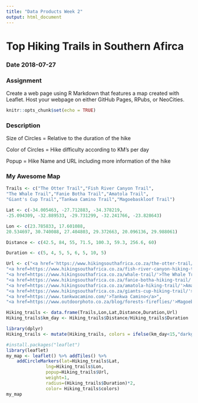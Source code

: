 ---
title: "Data Products Week 2"
output: html_document
---

# Top Hiking Trails in Southern Afirca
### Date 2018-07-27
### Assignment
Create a web page using R Markdown that features a map created with Leaflet.
Host your webpage on either GitHub Pages, RPubs, or NeoCities.


```{r setup, include=FALSE}
knitr::opts_chunk$set(echo = TRUE)
```

### Description
Size of Circles = Relative to the duration of the hike

Color of Circles = Hike difficulty according to KM's per day

Popup = Hike Name and URL including more information of the hike

### My Awesome Map
```{r, echo=FALSE, message=FALSE, warning=FALSE}
Trails <- c("The Otter Trail","Fish River Canyon Trail",
"The Whale Trail","Fanie Botha Trail","Amatola Trail",
"Giant's Cup Trail","Tankwa Camino Trail","Magoebaskloof Trail")

Lat <- c(-34.005463, -27.712883, -34.378219,
-25.094309, -32.889533, -29.731299, -32.241766, -23.828643)

Lon <- c(23.785833, 17.601088,
20.534697, 30.740088, 27.404803, 29.372663, 20.096136, 29.988061)

Distance <- c(42.5, 84, 55, 71.5, 100.3, 59.3, 256.6, 60)

Duration <- c(5, 4, 5, 5, 6, 5, 10, 5)

Url <- c("<a href='https://www.hikingsouthafrica.co.za/the-otter-trail/'>The Otter Trail</a>",
"<a href=https://www.hikingsouthafrica.co.za/fish-river-canyon-hiking-trail/'>Fish River Canyon</a>",
"<a href=https://www.hikingsouthafrica.co.za/whale-trail/'>The Whale Trail</a>",
"<a href=https://www.hikingsouthafrica.co.za/fanie-botha-hiking-trail/'>Fanie Botha Trail</a>",
"<a href=https://www.hikingsouthafrica.co.za/amatola-hiking-trail/'>Amatola Trail</a>",
"<a href=https://www.hikingsouthafrica.co.za/giants-cup-hiking-trail/'>Giants Cup</a>",
"<a href=https://www.tankwacamino.com/'>Tankwa Camino</a>",
"<a href=https://www.outdoorphoto.co.za/blog/forests-fireflies/'>Magoebaskloof Trail</a>")

Hiking_trails <- data.frame(Trails,Lon,Lat,Distance,Duration,Url)
Hiking_trails$km_day <- Hiking_trails$Distance/Hiking_trails$Duration

library(dplyr)
Hiking_trails <- mutate(Hiking_trails, colors = ifelse(km_day<15,"darkgreen",ifelse(km_day<20,"darkorange","darkred")))

#install.packages("leaflet")
library(leaflet)
my_map <- leaflet() %>% addTiles() %>% 
    addCircleMarkers(lat=Hiking_trails$Lat, 
               lng=Hiking_trails$Lon, 
               popup=Hiking_trails$Url,
               weight=1,
               radius=(Hiking_trails$Duration)*2,
               color= Hiking_trails$colors)
my_map
```


